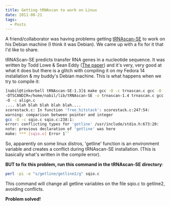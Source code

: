 ```yaml
---
title: Getting tRNAscan to work on Linux
date: 2011-08-21
tags:
  - Posts
---
```


A friend/collaborator was having problems getting
[tRNAscan-SE](http://lowelab.ucsc.edu/tRNAscan-SE/) to work on his
Debian machine (I think it was Debian). We came up with a fix for it
that I'd like to share.

tRNAScan-SE predicts transfer RNA genes in a nucleotide sequence. It was
written by Todd Lowe & Sean Eddy ([The
paper](http://nar.oxfordjournals.org/content/25/5/0955)) and it's very,
very good at what it does but there is a glitch with compiling it on my
Fedora 14 installation & my buddy's Debian machine. This is what happens
when we try to compile it:

```bash
[nabil@tinkerbell tRNAscan-SE-1.3]$ make gcc -O -c trnascan.c gcc -O
-DTSCANDIR=/home/nabil/lib/tRNAscan-SE -o trnascan-1.4 trnascan.c gcc
-O -c align.c
.... blah blah blah blah blah....
scorestack.c: In function 'free_hitstack': scorestack.c:247:54:
warning: comparison between pointer and integer
gcc -O -c sqio.c sqio.c:238:1:
error: conflicting types for 'getline' /usr/include/stdio.h:673:20:
note: previous declaration of 'getline' was here
make: *** [sqio.o] Error 1``
```

So, apparently on some linux distros, 'getline' function is an
environment variable and creates a conflict during tRNAscan-SE
installation. (This is basically what's written in the compile error).

**BUT to fix this problem, run this command in the tRNAscan-SE
directory**:

```bash
perl -pi -e "s/getline/getline2/g" sqio.c
```

This command will change all getline variables on the file sqio.c to
getline2, avoiding conflicts.

**Problem solved\!**
